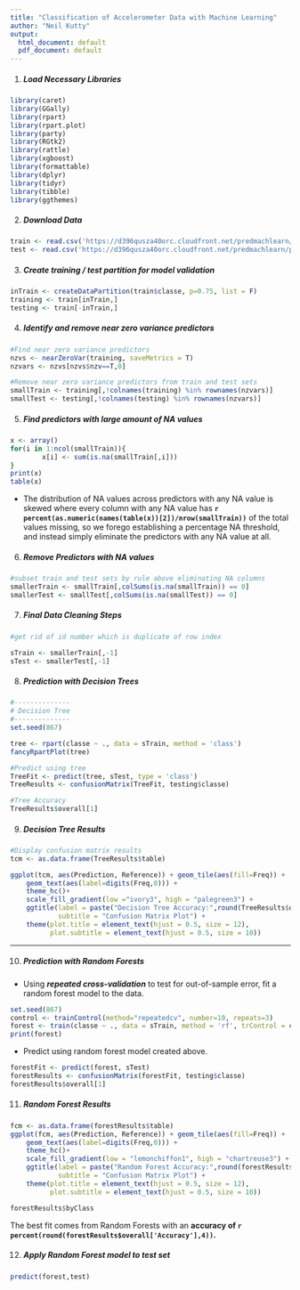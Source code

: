 ```yaml
---
title: "Classification of Accelerometer Data with Machine Learning"
author: "Neil Kutty"
output:
  html_document: default
  pdf_document: default
---
```

1. ##### Load Necessary Libraries

```r
library(caret)
library(GGally)
library(rpart)
library(rpart.plot)
library(party)
library(RGtk2)
library(rattle)
library(xgboost)
library(formattable)
library(dplyr)
library(tidyr)
library(tibble)
library(ggthemes)
```

2. ##### Download Data

```r
train <- read.csv('https://d396qusza40orc.cloudfront.net/predmachlearn/pml-training.csv')
test <- read.csv('https://d396qusza40orc.cloudfront.net/predmachlearn/pml-testing.csv')
```

3. ##### Create training / test partition for model validation

```r
inTrain <- createDataPartition(train$classe, p=0.75, list = F)
training <- train[inTrain,]
testing <- train[-inTrain,]
```

4. ##### Identify and remove near zero variance predictors

```r
#Find near zero variance predictors
nzvs <- nearZeroVar(training, saveMetrics = T)
nzvars <- nzvs[nzvs$nzv==T,0]

#Remove near zero variance predictors from train and test sets
smallTrain <- training[,!colnames(training) %in% rownames(nzvars)]
smallTest <- testing[,!colnames(testing) %in% rownames(nzvars)]
```


5. ##### Find predictors with large amount of NA values

```r
x <- array()
for(i in 1:ncol(smallTrain)){
        x[i] <- sum(is.na(smallTrain[,i]))
}
print(x)
table(x)
```

- The distribution of NA values across predictors with any NA value is skewed where every 
column with any NA value has **`r percent(as.numeric(names(table(x))[2])/nrow(smallTrain))`** of 
the total values missing, so we forego establishing a percentage NA threshold, and instead simply
eliminate the predictors with any NA value at all.

6. ##### Remove Predictors with NA values

```r
#subset train and test sets by rule above eliminating NA columns
smallerTrain <- smallTrain[,colSums(is.na(smallTrain)) == 0]
smallerTest <- smallTest[,colSums(is.na(smallTest)) == 0]
```

7. ##### Final Data Cleaning Steps

```r
#get rid of id number which is duplicate of row index

sTrain <- smallerTrain[,-1]
sTest <- smallerTest[,-1]
```


8. ##### Prediction with Decision Trees

```r
#--------------
# Decision Tree
#--------------
set.seed(867)

tree <- rpart(classe ~ ., data = sTrain, method = 'class')
fancyRpartPlot(tree)

#Predict using tree
TreeFit <- predict(tree, sTest, type = 'class')
TreeResults <- confusionMatrix(TreeFit, testing$classe)

#Tree Accuracy
TreeResults$overall[1]
```

9. ##### Decision Tree Results

```r
#Display confusion matrix results
tcm <- as.data.frame(TreeResults$table)

ggplot(tcm, aes(Prediction, Reference)) + geom_tile(aes(fill=Freq)) +
    geom_text(aes(label=digits(Freq,0))) +
    theme_hc()+
    scale_fill_gradient(low ="ivory3", high = "palegreen3") +
    ggtitle(label = paste("Decision Tree Accuracy:",round(TreeResults$overall['Accuracy'],4)),
            subtitle = "Confusion Matrix Plot") +
    theme(plot.title = element_text(hjust = 0.5, size = 12),
          plot.subtitle = element_text(hjust = 0.5, size = 10))
```

---

10. ##### Prediction with Random Forests

- Using ***repeated cross-validation*** to test for out-of-sample error, fit a random forest model to the data. 

```r
set.seed(867)
control <- trainControl(method="repeatedcv", number=10, repeats=3)
forest <- train(classe ~ ., data = sTrain, method = 'rf', trControl = control)
print(forest)
```

- Predict using random forest model created above. 

```r
forestFit <- predict(forest, sTest)
forestResults <- confusionMatrix(forestFit, testing$classe)
forestResults$overall[1]
```

11. ##### Random Forest Results
```r

fcm <- as.data.frame(forestResults$table)
ggplot(fcm, aes(Prediction, Reference)) + geom_tile(aes(fill=Freq)) +
    geom_text(aes(label=digits(Freq,0))) +
    theme_hc()+
    scale_fill_gradient(low = "lemonchiffon1", high = "chartreuse3") +
    ggtitle(label = paste("Random Forest Accuracy:",round(forestResults$overall['Accuracy'],4)),
            subtitle = "Confusion Matrix Plot") +
    theme(plot.title = element_text(hjust = 0.5, size = 12),
          plot.subtitle = element_text(hjust = 0.5, size = 10))
```

```r
forestResults$byClass

```

The best fit comes from Random Forests with an **accuracy of `r percent(round(forestResults$overall['Accuracy'],4))`.**  

12. ##### Apply Random Forest model to test set
```r
predict(forest,test)
```